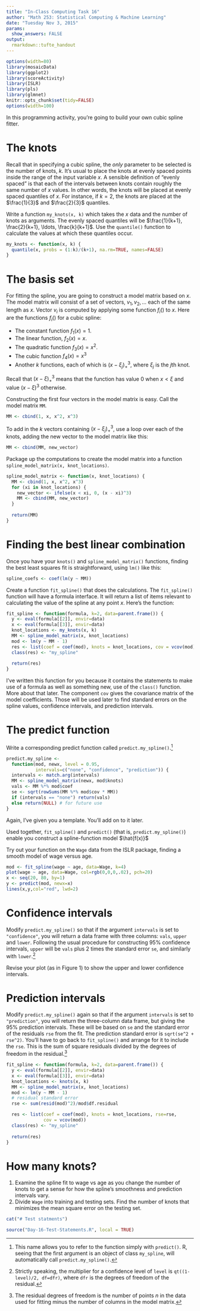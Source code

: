 ```yaml
---
title: "In-Class Computing Task 16"
author: "Math 253: Statistical Computing & Machine Learning"
date: "Tuesday Nov 3, 2015"
params:
  show_answers: FALSE
output: 
  rmarkdown::tufte_handout
---
```


```r
options(width=80)
library(mosaicData)
library(ggplot2)
library(scoreActivity)
library(ISLR)
library(pls)
library(glmnet)
knitr::opts_chunk$set(tidy=FALSE)
options(width=100)
```

In this programming activity, you're going to build your own cubic spline fitter.

# The knots

Recall that in specifying a cubic spline, the *only* parameter to be selected is the number of knots, $k$. It's usual to place the knots at evenly spaced points inside the range of the input variable $x$.  A sensible definition of "evenly spaced" is that each of the intervals between knots contain roughly the same number of $x$ values. In other words, the knots will be placed at evenly spaced quantiles of $x$.  For instance, if $k=2$, the knots are placed at the $\frac{1}{3}$ and $\frac{2}{3}$ quantiles.

Write a function `my_knots(x, k)` which takes the $x$ data and the number of knots as arguments.  The evenly spaced quantiles will be $\frac{1}{k+1}, \frac{2}{k+1}, \ldots, \frac{k}{k+1}$.  Use the `quantile()` function to calculate the values at which these quantiles occur.

```r
my_knots <- function(x, k) {
  quantile(x, probs = (1:k)/(k+1), na.rm=TRUE, names=FALSE)
}
```

# The basis set

For fitting the spline, you are going to construct a model matrix based on $x$. The model matrix will consist of a set of vectors, $v_1, v_2, \ldots$ each of the same length as $x$.  Vector $v_i$ is computed by applying some function $f_i()$ to $x$.  Here are the functions $f_i()$ for a cubic spline:

- The constant function $f_1(x) = 1$.
- The linear function, $f_2(x) = x$.
- The quadratic function $f_3(x) = x^2$.
- The cubic function $f_4(x) = x^3$
- Another $k$ functions, each of which is $(x - \xi_j)^3_+$, where $\xi_j$ is the $j$th knot.

Recall that $(x - \xi)^3_+$ means that the function has value 0 when $x < \xi$ and value $(x - \xi)^3$ otherwise.

Constructing the first four vectors in the model matrix is easy.  Call the model matrix `MM`.
```r
MM <- cbind(1, x, x^2, x^3)
```

To add in the $k$ vectors containing $(x - \xi_j)^3_+$, use a loop over each of the knots, adding the new vector to the model matrix like this:
```r
MM <- cbind(MM, new_vector)
```

Package up the computations to create the model matrix into a function `spline_model_matrix(x, knot_locations)`.

```r
spline_model_matrix <- function(x, knot_locations) {
  MM <- cbind(1, x, x^2, x^3)
  for (xi in knot_locations) {
    new_vector <- ifelse(x < xi, 0, (x - xi)^3)
    MM <- cbind(MM, new_vector)
  }
  
  return(MM)
}
```

# Finding the best linear combination

Once you have your `knots()` and `spline_model_matrix()` functions, finding the best least squares fit is straightforward, using `lm()` like this:
```r
spline_coefs <- coef(lm(y ~ MM))
```

Create a function `fit_spline()` that does the calculations.  The `fit_spline()` function will have a formula interface.  It will return a list of items relevant to calculating the value of the spline at any point $x$.  Here's the function:
```r
fit_spline <- function(formula, k=2, data=parent.frame()) {
  y <- eval(formula[[2]], envir=data)
  x <- eval(formula[[3]], envir=data)
  knot_locations <- my_knots(x, k)
  MM <- spline_model_matrix(x, knot_locations)
  mod <- lm(y ~ MM - 1)
  res <- list(coef = coef(mod), knots = knot_locations, cov = vcov(mod))
  class(res) <- "my_spline"
  
  return(res)
}
```
I've written this function for you because it contains the statements to make use of a formula as well as something new, use of the `class()` function. More about that later. The component `cov` gives the covariance matrix of the model coefficients.  Those will be used later to find standard errors on the spline values, confidence intervals, and prediction intervals.

# The predict function

Write a corresponding predict function called `predict.my_spline()`.^[This name allows you to refer to the function simply with `predict()`.  R, seeing that the first argument is an object of class `my_spline`, will automatically call `predict.my_spline()`.]

```r
predict.my_spline <- 
  function(mod, newx, level = 0.95,
           intervals=c("none", "confidence", "prediction")) {
  intervals <- match.arg(intervals)
  MM <- spline_model_matrix(newx, mod$knots)
  vals <- MM %*% mod$coef
  se <- sqrt(rowSums(MM %*% mod$cov * MM))
  if (intervals == "none") return(vals)
  else return(NULL) # for future use
}
```

Again, I've given you a template.  You'll add on to it later. 

Used together, `fit_spline()` and `predict()` (that is, `predict.my_spline()`) enable you construct a spline-function model $\hat{f(x)}$

Try out your function on the `Wage` data from the ISLR package, finding a smooth model of wage versus age.
```r
mod <- fit_spline(wage ~ age, data=Wage, k=4)
plot(wage ~ age, data=Wage, col=rgb(0,0,0,.02), pch=20)
x <- seq(20, 80, by=1)
y <- predict(mod, newx=x)
lines(x,y,col="red", lwd=2)
```

# Confidence intervals

Modify `predict.my_spline()` so that if the argument `intervals` is set to `"confidence"`, you will return a data frame with three columns: `vals`, `upper` and `lower`.  Following the usual procedure for constructing 95% confidence intervals, `upper` will be `vals` plus 2 times the standard error `se`, and similarly with `lower`.^[Strictly speaking, the multiplier for a confidence level of `level` is 
`qt((1-level)/2, df=dfr)`, where `dfr` is the degrees of freedom of the residual.]

Revise your plot (as in Figure 1) to show the upper and lower confidence intervals. 

# Prediction intervals

Modify `predict.my_spline()` again so that if the argument `intervals` is set to `"prediction"`, you will return the three-column data frame, but giving the 95% prediction intervals.  These will be based on `se` and the standard error of the residuals `rse` from the fit.  The prediction standard error is `sqrt(se^2 + rse^2)`.  You'll have to go back to `fit_spline()` and arrange for it to include the `rse`.  This is the sum of square residuals divided by the degrees of freedom in the residual.^[The residual degrees of freedom is the number of points $n$ in the data used for fitting minus the number of columns in the model matrix.] 


```r
fit_spline <- function(formula, k=2, data=parent.frame()) {
  y <- eval(formula[[2]], envir=data)
  x <- eval(formula[[3]], envir=data)
  knot_locations <- knots(x, k)
  MM <- spline_model_matrix(x, knot_locations)
  mod <- lm(y ~ MM - 1)
  # residual standard error
  rse <- sum(resid(mod)^2)/mod$df.residual

  res <- list(coef = coef(mod), knots = knot_locations, rse=rse, 
              cov = vcov(mod))
  class(res) <- "my_spline"
  
  return(res)
}
```

# How many knots?

1. Examine the spline fit to wage vs age as you change the number of knots to get a sense for how the spline's smoothness and prediction intervals vary.
2. Divide `Wage` into training and testing sets.  Find the number of knots that minimizes the mean square error on the testing set.


```r
cat("# Test statments")
```


```r
source("Day-16-Test-Statements.R", local = TRUE)
```
